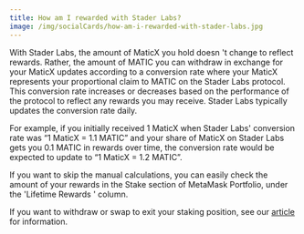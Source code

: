 ```yaml
---
title: How am I rewarded with Stader Labs?
image: /img/socialCards/how-am-i-rewarded-with-stader-labs.jpg
---
```



<CustomLayout />

With Stader Labs, the amount of MaticX you hold doesn 't change to reflect rewards. Rather, the amount of MATIC you can withdraw in exchange for your MaticX updates according to a conversion rate where your MaticX represents your proportional claim to MATIC on the Stader Labs protocol. This conversion rate increases or decreases based on the performance of the protocol to reflect any rewards you may receive. Stader Labs typically updates the conversion rate daily.

For example, if you initially received 1 MaticX when Stader Labs' conversion rate was “1 MaticX = 1.1 MATIC” and your share of MaticX on Stader Labs gets you 0.1 MATIC in rewards over time, the conversion rate would be expected to update to “1 MaticX = 1.2 MATIC”.

If you want to skip the manual calculations, you can easily check the amount of your rewards in the Stake section of MetaMask Portfolio, under the 'Lifetime Rewards ' column.

If you want to withdraw or swap to exit your staking position, see our [article](/metamask-portfolio/stake/pooled-staking/how-do-i-withdraw-my-stake-and-rewards) for information.
